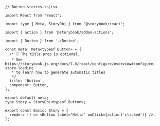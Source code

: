 ```tsx
// Button.stories.ts|tsx

import React from 'react';

import type { Meta, StoryObj } from '@storybook/react';

import { action } from '@storybook/addon-actions';

import { Button } from './Button';

const meta: Meta<typeof Button> = {
  /* 👇 The title prop is optional.
   * See https://storybook.js.org/docs/7.0/react/configure/overview#configure-story-loading
   * to learn how to generate automatic titles
   */
  title: 'Button',
  component: Button,
};

export default meta;
type Story = StoryObj<typeof Button>;

export const Basic: Story = {
  render: () => <Button label="Hello" onClick={action('clicked')} />,
};
```
